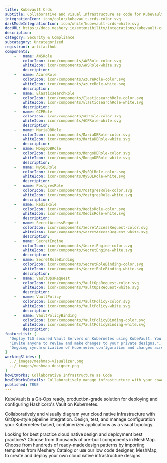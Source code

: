 ```yaml
---
title: Kubevault Crds
subtitle: Collaborative and visual infrastructure as code for Kubevault Crds
integrationIcon: icon/color/kubevault-crds-color.svg
darkModeIntegrationIcon: icon/white/kubevault-crds-white.svg
docURL: https://docs.meshery.io/extensibility/integrations/kubevault-crds
description: 
category: Security & Compliance
subcategory: Uncategorized
registrant: artifacthub
components: 
	-	name: AWSRole
		colorIcon: icon/components/AWSRole-color.svg
		whiteIcon: icon/components/AWSRole-white.svg
		description: 
	-	name: AzureRole
		colorIcon: icon/components/AzureRole-color.svg
		whiteIcon: icon/components/AzureRole-white.svg
		description: 
	-	name: ElasticsearchRole
		colorIcon: icon/components/ElasticsearchRole-color.svg
		whiteIcon: icon/components/ElasticsearchRole-white.svg
		description: 
	-	name: GCPRole
		colorIcon: icon/components/GCPRole-color.svg
		whiteIcon: icon/components/GCPRole-white.svg
		description: 
	-	name: MariaDBRole
		colorIcon: icon/components/MariaDBRole-color.svg
		whiteIcon: icon/components/MariaDBRole-white.svg
		description: 
	-	name: MongoDBRole
		colorIcon: icon/components/MongoDBRole-color.svg
		whiteIcon: icon/components/MongoDBRole-white.svg
		description: 
	-	name: MySQLRole
		colorIcon: icon/components/MySQLRole-color.svg
		whiteIcon: icon/components/MySQLRole-white.svg
		description: 
	-	name: PostgresRole
		colorIcon: icon/components/PostgresRole-color.svg
		whiteIcon: icon/components/PostgresRole-white.svg
		description: 
	-	name: RedisRole
		colorIcon: icon/components/RedisRole-color.svg
		whiteIcon: icon/components/RedisRole-white.svg
		description: 
	-	name: SecretAccessRequest
		colorIcon: icon/components/SecretAccessRequest-color.svg
		whiteIcon: icon/components/SecretAccessRequest-white.svg
		description: 
	-	name: SecretEngine
		colorIcon: icon/components/SecretEngine-color.svg
		whiteIcon: icon/components/SecretEngine-white.svg
		description: 
	-	name: SecretRoleBinding
		colorIcon: icon/components/SecretRoleBinding-color.svg
		whiteIcon: icon/components/SecretRoleBinding-white.svg
		description: 
	-	name: VaultOpsRequest
		colorIcon: icon/components/VaultOpsRequest-color.svg
		whiteIcon: icon/components/VaultOpsRequest-white.svg
		description: 
	-	name: VaultPolicy
		colorIcon: icon/components/VaultPolicy-color.svg
		whiteIcon: icon/components/VaultPolicy-white.svg
		description: 
	-	name: VaultPolicyBinding
		colorIcon: icon/components/VaultPolicyBinding-color.svg
		whiteIcon: icon/components/VaultPolicyBinding-white.svg
		description: 
featureList: [
  "Deploy TLS secured Vault Servers on Kubernetes using KubeVault. You can use cert-manager to manage VaultServer TLS or you can manage TLS with self-signed.",
  "Invite anyone to review and make changes to your private designs.",
  "Ongoing synchronization of Kubernetes configuration and changes across any number of clusters."
]
workingSlides: [
  ../_images/meshmap-visualizer.png,
  ../_images/meshmap-designer.png
]
howItWorks: Collaborative Infrastructure as Code
howItWorksDetails: Collaboratively manage infrastructure with your coworkers synchronously sharing the same designs.
published: TRUE
---
```

<p>
KubeVault is a Git-Ops ready, production-grade solution for deploying and configuring Hashicorp's Vault on Kubernetes.
</p>
<p>
    Collaboratively and visually diagram your cloud native infrastructure with GitOps-style pipeline integration. Design, test, and manage configuration your Kubernetes-based, containerized applications as a visual topology.
</p>
<p>
    Looking for best practice cloud native design and deployment best practices? Choose from thousands of pre-built components in MeshMap. Choose from hundreds of ready-made design patterns by importing templates from Meshery Catalog or use our low code designer, MeshMap, to create and deploy your own cloud native infrastructure designs.
</p>
